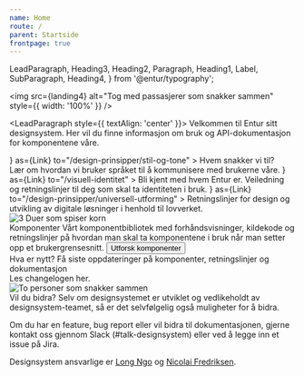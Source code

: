 ```yaml
---
name: Home
route: /
parent: Startside
frontpage: true
---
```


  LeadParagraph,
  Heading3,
  Heading2,
  Paragraph,
  Heading1,
  Label,
  SubParagraph,
  Heading4,
} from '@entur/typography';

<img
  src={landing4}
  alt="Tog med passasjerer som snakker sammen"
  style={{ width: '100%' }}
/>

<LeadParagraph style={{ textAlign: 'center' }}>
  Velkommen til Entur sitt designsystem. Her vil du finne informasjon om bruk og
  API-dokumentasjon for komponentene våre.
</LeadParagraph>

<div style={{ height: '1rem' }}></div>

<div className="front-page--card-box-container">
  <CardBox
    title="Stil og tone"
    titleIcon={<EditIcon />}
    as={Link}
    to="/design-prinsipper/stil-og-tone"
  >
    Hvem snakker vi til? <br />
    Lær om hvordan vi bruker språket til å kommunisere med brukerne våre.
  </CardBox>
  <CardBox
    title="Visuell identitet"
    titleIcon={<ColorPickerIcon />}
    as={Link}
    to="/visuell-identitet"
  >
    Bli kjent med hvem Entur er. Veiledning og retningslinjer til deg som skal
    ta identiteten i bruk.
  </CardBox>
  <CardBox
    title="Universell utforming"
    titleIcon={<ViewIcon />}
    as={Link}
    to="/design-prinsipper/universell-utforming"
  >
    Retningslinjer for design og utvikling av digitale løsninger i henhold til
    lovverket.
  </CardBox>
</div>

<div style={{ height: '3rem' }}></div>

<div 
  style={{
    display: 'grid',
    gridTemplateColumns: '1fr 2fr',
    gridGap: '6rem',
    width: '100%',
    background: colors.blues.blue80,
    padding:'1rem 5.75rem'
  }}
>
  <img src={duer} alt="3 Duer som spiser korn" style={{ width:'100%'}} />

  <div style={{display: 'flex', flexDirection: "column"}}>
    <Heading3 as="span" style={{marginBottom: '0em'}}>Komponenter</Heading3>
    <Paragraph>
      Vårt komponentbibliotek med forhåndsvisninger, kildekode og retningslinjer på hvordan man skal ta komponentene i bruk når man setter opp et brukergrensesnitt.      
    </Paragraph>
    <Button variant="primary" style={{width: "14rem"}} >Utforsk komponenter</Button>
  </div>
</div>

<div style={{ margin: '0 14rem', textAlign:'center'}}>
  <div style={{ textAlign: 'center' }}>
    <Heading2>Hva er nytt?</Heading2>
    <Paragraph>
      Få siste oppdateringer på komponenter, retningslinjer og dokumentasjon
      <br/>
    Les changelogen <Link to="/komponenter/changelog">her</Link>.
    </Paragraph>
  </div>
  <div style={{margin: "0 10rem"}}>
<img
  src={contactImage}
  alt="To personer som snakker sammen"
  style={{ width: '100%' }}
/>
</div>

<Heading2>
  Vil du bidra?
</Heading2>
<Paragraph>
Selv om designsystemet er utviklet og vedlikeholdt av designsystem-teamet, 
så er det selvfølgelig også muligheter for å bidra.

Om du har en feature, bug report eller vil bidra til dokumentasjonen, gjerne kontakt oss
gjennom Slack (#talk-designsystem) eller ved å legge inn et issue på Jira.

Designsystem ansvarlige er [Long Ngo](mailto:longo@entur.org) og [Nicolai Fredriksen](mailto:nicolai.fredriksen@entur.org).

</Paragraph>
</div>
